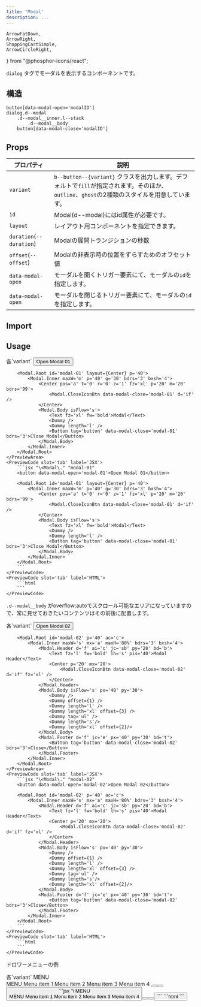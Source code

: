 ```yaml
---
title: 'Modal'
description: ...
---
```


	ArrowFatDown,
	ArrowRight,
	ShoppingCartSimple,
	ArrowCircleRight,
} from "@phosphor-icons/react";


`dialog` タグでモーダルを表示するコンポーネントです。


## 構造
```pug
button[data-modal-open='modalID']
dialog.d--modal
    .d--modal__inner.l--stack
        .d--modal__body
    button[data-modal-close='modalID']
```


## Props

| プロパティ | 説明 |
|---|---|
|`variant`| `b--button--{variant}` クラスを出力します。デフォルトで`fill`が指定されます。そのほか、`outline`、`ghost`の2種類のスタイルを用意しています。|
|`id`| Modal(d--modal)にはid属性が必要です。|
|`layout`| レイアウト用コンポーネントを指定できます。|
|`duration`(`--duration`)|Modalの展開トランジションの秒数|
|`offset`(`--offset`)| Modalの非表示時の位置をずらすためのオフセット値|
|`data-modal-open`| モーダルを開くトリガー要素にて、モーダルの`id`を指定します。|
|`data-modal-open`| モーダルを閉じるトリガー要素にて、モーダルの`id`を指定します。|



## Import

<ImportCode component='Dialog' />


## Usage

<Preview>
	<PreviewTitle>各`variant`</PreviewTitle>
	<PreviewArea p='20'>
		<button data-modal-open='modal-01'>Open Modal 01</button>

		<Modal.Root id='modal-01' layout={Center} p='40'>
			<Modal.Inner maxW='m' p='40' g='30' bdrs='3' bxsh='4'>
				<Center pos='a' t='0' r='0' z='1' fz='xl' p='20' m='20' bdrs='99'>
					<Modal.CloseIconBtn data-modal-close='modal-01' d='if' />
				</Center>
				<Modal.Body isFlow='s'>
					<Text fz='xl' fw='bold'>Modal</Text>
					<Dummy />
					<Dummy length='l' />
					<Button tag='button' data-modal-close='modal-01' bdrs='3'>Close Modal</Button>
				</Modal.Body>
			</Modal.Inner>
		</Modal.Root>
	</PreviewArea>
	<PreviewCode slot='tab' label='JSX'>
		```jsx "\<Modal\." "modal-01"
		<button data-modal-open='modal-01'>Open Modal 01</button>

		<Modal.Root id='modal-01' layout={Center} p='40'>
			<Modal.Inner maxW='m' p='40' g='30' bdrs='3' bxsh='4'>
				<Center pos='a' t='0' r='0' z='1' fz='xl' p='20' m='20' bdrs='99'>
					<Modal.CloseIconBtn data-modal-close='modal-01' d='if' />
				</Center>
				<Modal.Body isFlow='s'>
					<Text fz='xl' fw='bold'>Modal</Text>
					<Dummy />
					<Dummy length='l' />
					<Button tag='button' data-modal-close='modal-01' bdrs='3'>Close Modal</Button>
				</Modal.Body>
			</Modal.Inner>
		</Modal.Root>
		```
	</PreviewCode>
	<PreviewCode slot='tab' label='HTML'>
		```html
		```
	</PreviewCode>
</Preview>

`.d--modal__body` がoverflow:autoでスクロール可能なエリアになっていますので、常に見せておきたいコンテンツはその前後に配置します。

<Preview>
	<PreviewTitle>各`variant`</PreviewTitle>
	<PreviewArea p='20'>
		<button data-modal-open='modal-02'>Open Modal 02</button>

		<Modal.Root id='modal-02' p='40' ac='c'>
			<Modal.Inner maxW='s' mx='a' maxH='80%' bdrs='3' bxsh='4'>
				<Modal.Header d='f' ai='c' jc='sb' py='20' bd='b'>
					<Text fz='l' fw='bold' lh='s' pis='40'>Modal Header</Text>
					<Center p='20' mx='20'>
						<Modal.CloseIconBtn data-modal-close='modal-02' d='if' fz='xl' />
					</Center>
				</Modal.Header>
				<Modal.Body isFlow='s' px='40' py='30'>
					<Dummy />
					<Dummy offset={1} />
					<Dummy length='l' />
					<Dummy length='xl' offset={3} />
					<Dummy tag='ul' />
					<Dummy length='s'/>
					<Dummy length='xl' offset={2}/>
				</Modal.Body>
				<Modal.Footer d='f' jc='e' px='40' py='30' bd='t'>
					<Button tag='button' data-modal-close='modal-02' bdrs='3'>Close</Button>
				</Modal.Footer>
			</Modal.Inner>
		</Modal.Root>
	</PreviewArea>
	<PreviewCode slot='tab' label='JSX'>
		```jsx "\<Modal\." "modal-02"
		<button data-modal-open='modal-02'>Open Modal 02</button>

		<Modal.Root id='modal-02' p='40' ac='c'>
			<Modal.Inner maxW='s' mx='a' maxH='80%' bdrs='3' bxsh='4'>
				<Modal.Header d='f' ai='c' jc='sb' py='20' bd='b'>
					<Text fz='l' fw='bold' lh='s' pis='40'>Modal Header</Text>
					<Center p='20' mx='20'>
						<Modal.CloseIconBtn data-modal-close='modal-02' d='if' fz='xl' />
					</Center>
				</Modal.Header>
				<Modal.Body isFlow='s' px='40' py='30'>
					<Dummy />
					<Dummy offset={1} />
					<Dummy length='l' />
					<Dummy length='xl' offset={3} />
					<Dummy tag='ul' />
					<Dummy length='s'/>
					<Dummy length='xl' offset={2}/>
				</Modal.Body>
				<Modal.Footer d='f' jc='e' px='40' py='30' bd='t'>
					<Button tag='button' data-modal-close='modal-02' bdrs='3'>Close</Button>
				</Modal.Footer>
			</Modal.Inner>
		</Modal.Root>
		```
	</PreviewCode>
	<PreviewCode slot='tab' label='HTML'>
		```html
		```
	</PreviewCode>
</Preview>


ドロワーメニューの例

<Preview>
	<PreviewTitle>各`variant`</PreviewTitle>
	<PreviewArea p='20'>
		<Flex
			tag='button'
			className='reset--style'
			data-modal-open='modal-03'
			ai='c'
			g='5'
		>
			<Icon icon='menu' fz='xl' />
			<span>MENU</span>
		</Flex>
		<Modal.Root id='modal-03' offset='-100px 0'>
		<Modal.Inner maxW='25rem' w='90%' h='100%' p='40' g='30' bxsh='4'>
			<Modal.Header>
				<Center pos='a' t='0' r='0' z='1' fz='xl' p='20' m='20' bdrs='99'>
					<Modal.CloseIconBtn data-modal-close='modal-03' d='if' />
				</Center>
				<Text fz='l' fw='bold' lh='s'>MENU</Text>
			</Modal.Header>
			<Modal.Body>
				<NavMenu hasDivider bd='y'>
					<NavMenuItem>
						<NavMenuLink href='#menu-link01'>Menu item 1</NavMenuLink>
					</NavMenuItem>
					<NavMenuItem>
						<NavMenuLink href='#menu-link02'>Menu item 2</NavMenuLink>
					</NavMenuItem>
					<NavMenuItem>
						<NavMenuLink href='#menu-link03'>Menu item 3</NavMenuLink>
					</NavMenuItem>
					<NavMenuItem>
						<NavMenuLink href='#menu-link04'>Menu item 4</NavMenuLink>
					</NavMenuItem>
				</NavMenu>
				<Flex jc='c' g='20' mbs='40' fz='s'>
					<Button href='#menu-foot-link1' p='20' bdrs='99' icon='logo-x' />
					<Button href='#menu-foot-link2' p='20' bdrs='99' icon='logo-youtube' />
					<Button href='#menu-foot-link3' p='20' bdrs='99' icon='logo-github' />
				</Flex>
			</Modal.Body>
		</Modal.Inner>
	</Modal.Root>
	</PreviewArea>
	<PreviewCode slot='tab' label='JSX'>
		```jsx "\<Modal\." "modal-03" "offset"
		<Flex
			tag='button'
			className='reset--style'
			data-modal-open='modal-03'
			ai='c'
			g='5'
		>
			<Icon icon='menu' fz='xl' />
			<span>MENU</span>
		</Flex>
		<Modal.Root id='modal-03' offset='-100px 0'>
			<Modal.Inner maxW='25rem' w='90%' h='100%' p='40' g='30' bxsh='4'>
				<Modal.Header>
					<Center pos='a' t='0' r='0' z='1' fz='xl' p='20' m='20' bdrs='99'>
						<Modal.CloseIconBtn data-modal-close='modal-03' d='if' />
					</Center>
					<Text fz='l' fw='bold' lh='s'>MENU</Text>
				</Modal.Header>
				<Modal.Body>
					<NavMenu hasDivider bd='y'>
						<NavMenuItem>
							<NavMenuLink href='#menu-link01'>Menu item 1</NavMenuLink>
						</NavMenuItem>
						<NavMenuItem>
							<NavMenuLink href='#menu-link02'>Menu item 2</NavMenuLink>
						</NavMenuItem>
						<NavMenuItem>
							<NavMenuLink href='#menu-link03'>Menu item 3</NavMenuLink>
						</NavMenuItem>
						<NavMenuItem>
							<NavMenuLink href='#menu-link04'>Menu item 4</NavMenuLink>
						</NavMenuItem>
					</NavMenu>
					<Flex jc='c' g='20' mbs='40' fz='s'>
						<Button href='#menu-foot-link1' p='20' bdrs='99' icon='logo-x' />
						<Button href='#menu-foot-link2' p='20' bdrs='99' icon='logo-youtube' />
						<Button href='#menu-foot-link3' p='20' bdrs='99' icon='logo-github' />
					</Flex>
				</Modal.Body>
			</Modal.Inner>
		</Modal.Root>
		```
	</PreviewCode>
	<PreviewCode slot='tab' label='HTML'>
		```html
		```
	</PreviewCode>
</Preview>

